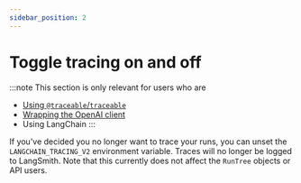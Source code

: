 ```yaml
---
sidebar_position: 2
---
```


# Toggle tracing on and off

:::note
This section is only relevant for users who are

- [Using `@traceable`/`traceable`](./annotate_code#use-traceable--traceable)
- [Wrapping the OpenAI client](./annotate_code#wrap-the-openai-client)
- Using LangChain
  :::

If you've decided you no longer want to trace your runs, you can unset the `LANGCHAIN_TRACING_V2` environment variable. Traces will no longer be logged to LangSmith.
Note that this currently does not affect the `RunTree` objects or API users.

